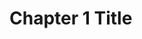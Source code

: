 
# Chapter 1 Title


<!-- 

when writing your chapters, be cautious of using the correct heading level:

# is used for the chapter title only

## is used for level 1 headings (e.g., Introduction, Method, Results, Discussion..)

### is used for level 2 headings (e.g., Sample, Materials, Design..)

#### is used for level 3 headings 

##### is used for level 4 headings 

##### is used for level 5 headings 

-->
